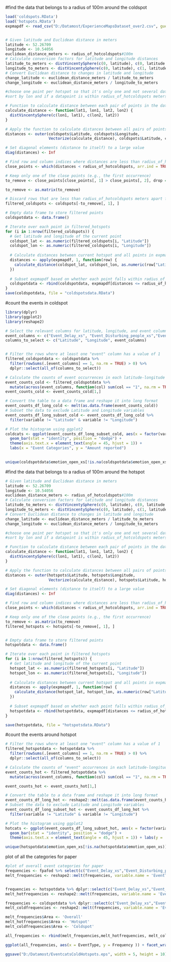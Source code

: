 
#find the data that belongs to a radius of 100m around the coldspot
```{r}
load('coldspots.RData')
load('hotspots.RData')
expmapdf <- read_csv("D:/Datamost/ExperienceMapsDataset_over2.csv", guess_max = 100000)


# Given latitude and Euclidean distance in meters
latitude <- 52.26709
longitude <- 10.54056
euclidean_distance_meters <- radius_of_hotcoldspots#100m
# Calculate conversion factors for latitude and longitude distances
latitude_to_meters <- distVincentySphere(c(0, latitude), c(0, latitude + 1))
longitude_to_meters <- distVincentySphere(c(0, latitude), c(1, latitude))
# Convert Euclidean distance to changes in latitude and longitude
change_latitude <- euclidean_distance_meters / latitude_to_meters
change_longitude <- euclidean_distance_meters / longitude_to_meters

#choose one point per hotspot so that it's only one and not several data points in one area
#sort by lon and if a datapoint is within radius_of_hotcoldspots meters are delete them

# Function to calculate distance between each pair of points in the dataset
calculate_distance <- function(lat1, lon1, lat2, lon2) {
  distVincentySphere(c(lon1, lat1), c(lon2, lat2))
}

# Apply the function to calculate distances between all pairs of points
distances <- outer(coldspots$Latitude, coldspots$Longitude, 
                   Vectorize(calculate_distance), coldspots$Latitude, coldspots$Longitude)

# Set diagonal elements (distance to itself) to a large value
diag(distances) <- Inf

# Find row and column indices where distances are less than radius_of_hotcoldspots
close_points <- which(distances < radius_of_hotcoldspots, arr.ind = TRUE)

# Keep only one of the close points (e.g., the first occurrence)
to_remove <- close_points[close_points[, 1] > close_points[, 2], drop = FALSE ]

to_remove <- as.matrix(to_remove)

# Discard rows that are less than radius_of_hotcoldspots meters apart from one another
filtered_coldspots <- coldspots[-to_remove[, 1], ]

# Empty data frame to store filtered points
coldspotdata <- data.frame()

# Iterate over each point in filtered_hotspots
for (i in 1:nrow(filtered_coldspots)) {
  # Get latitude and longitude of the current point
  coldspot_lat <- as.numeric(filtered_coldspots[i, "Latitude"])
  coldspot_lon <- as.numeric(filtered_coldspots[i, "Longitude"])
  
  # Calculate distances between current hotspot and all points in expmapdf
  distances <- apply(expmapdf, 1, function(row) {
    calculate_distance(coldspot_lat, coldspot_lon, as.numeric(row["Latitude"]), as.numeric(row["Longitude"]))
  })
  
  # Subset expmapdf based on whether each point falls within radius_of_hotcoldspots
  coldspotdata <- rbind(coldspotdata, expmapdf[distances <= radius_of_hotcoldspots, ])
}
save(coldspotdata, file = "coldspotsdata.RData")
```


#count the events in coldspot
```{r}
library(dplyr)
library(ggplot2)
library(reshape2)

# Select the relevant columns for latitude, longitude, and event columns
event_columns <- c("Event_Delay_xs", "Event_Disturbing_people_xs","Event_Negative_Driving_xs","Event_Infrastructure_xs" ,"Event_Positive_Interaction_xs" ,    "Event_Media_Entertainment_xs" ,"Event_Reached_xs" ,"Event_Discomfort_xs","Event_Comfortable_xs", "Event_Beautiful_xs")
columns_to_select <- c("Latitude", "Longitude", event_columns)


# Filter the rows where at least one "event" column has a value of 1
filtered_coldspotdata <- coldspotdata %>%
  filter(rowSums(.[event_columns] == 1, na.rm = TRUE) > 0) %>%
  dplyr::select(all_of(columns_to_select))

# Calculate the counts of event occurrences in each latitude-longitude area
event_counts_cold <- filtered_coldspotdata %>%
  mutate(across(event_columns, function(col) sum(col == "1", na.rm = TRUE)))
event_counts_cold <- event_counts_cold[1,]

# Convert the table to a data frame and reshape it into long format
event_counts_df_long_cold <- melt(as.data.frame(event_counts_cold))
# Subset the data to exclude Latitude and Longitude variables
event_counts_df_long_subset_cold <- event_counts_df_long_cold %>%
  filter(variable != "Latitude" & variable != "Longitude")

# Plot the histogram using ggplot2
coldcats <- ggplot(event_counts_df_long_subset_cold, aes(x = factor(variable), y = value)) +
  geom_bar(stat = "identity", position = "dodge") +
  theme(axis.text.x = element_text(angle = 45, hjust = 1)) +
  labs(x = "Event Categories", y = "Amount reported")
  

unique(coldspotdata$emotion_open_xs[!is.na(coldspotdata$emotion_open_xs)])


```






#find the data that belongs to a radius of 100m around the hotspot
```{r}
# Given latitude and Euclidean distance in meters
latitude <- 52.26709
longitude <- 10.54056
euclidean_distance_meters <- radius_of_hotcoldspots#100m
# Calculate conversion factors for latitude and longitude distances
latitude_to_meters <- distVincentySphere(c(0, latitude), c(0, latitude + 1))
longitude_to_meters <- distVincentySphere(c(0, latitude), c(1, latitude))
# Convert Euclidean distance to changes in latitude and longitude
change_latitude <- euclidean_distance_meters / latitude_to_meters
change_longitude <- euclidean_distance_meters / longitude_to_meters

#choose one point per hotspot so that it's only one and not several data points in one area
#sort by lon and if a datapoint is within radius_of_hotcoldspots meters are delete them

# Function to calculate distance between each pair of points in the dataset
calculate_distance <- function(lat1, lon1, lat2, lon2) {
  distVincentySphere(c(lon1, lat1), c(lon2, lat2))
}

# Apply the function to calculate distances between all pairs of points
distances <- outer(hotspots$Latitude, hotspots$Longitude, 
                   Vectorize(calculate_distance), hotspots$Latitude, hotspots$Longitude)

# Set diagonal elements (distance to itself) to a large value
diag(distances) <- Inf

# Find row and column indices where distances are less than radius_of_hotcoldspots
close_points <- which(distances < radius_of_hotcoldspots, arr.ind = TRUE)

# Keep only one of the close points (e.g., the first occurrence)
to_remove <- as.matrix(to_remove)
filtered_hotspots <- hotspots[-to_remove[, 1], ]


# Empty data frame to store filtered points
hotspotdata <- data.frame()

# Iterate over each point in filtered_hotspots
for (i in 1:nrow(filtered_hotspots)) {
  # Get latitude and longitude of the current point
  hotspot_lat <- as.numeric(filtered_hotspots[i, "Latitude"])
  hotspot_lon <- as.numeric(filtered_hotspots[i, "Longitude"])
  
  # Calculate distances between current hotspot and all points in expmapdf
  distances <- apply(expmapdf, 1, function(row) {
    calculate_distance(hotspot_lat, hotspot_lon, as.numeric(row["Latitude"]), as.numeric(row["Longitude"]))
  })
  
  # Subset expmapdf based on whether each point falls within radius_of_hotcoldspots
  hotspotdata <- rbind(hotspotdata, expmapdf[distances <= radius_of_hotcoldspots, ])
}

save(hotspotdata, file = "hotspotsdata.RData")
```

#count the events around hotspot
```{r}
# Filter the rows where at least one "event" column has a value of 1
filtered_hotspotdata <- hotspotdata %>%
  filter(rowSums(.[event_columns] == 1, na.rm = TRUE) > 0) %>%
  dplyr::select(all_of(columns_to_select))

# Calculate the counts of "event" occurrences in each latitude-longitude area
event_counts_hot <- filtered_hotspotdata %>%
  mutate(across(event_columns, function(col) sum(col == "1", na.rm = TRUE)))

event_counts_hot <- event_counts_hot[1,]

# Convert the table to a data frame and reshape it into long format
event_counts_df_long_hot <- reshape2::melt(as.data.frame(event_counts_hot))
# Subset the data to exclude Latitude and Longitude variables
event_counts_df_long_subset_hot <- event_counts_df_long_hot %>%
  filter(variable != "Latitude" & variable != "Longitude")

# Plot the histogram using ggplot2
hotcats <- ggplot(event_counts_df_long_subset_hot, aes(x = factor(variable), y = value)) +
  geom_bar(stat = "identity", position = "dodge") +
  theme(axis.text.x = element_text(angle = 45, hjust = 1)) + labs(y = 'Amount reported', x = 'Event categories')

unique(hotspotdata$emotion_open_xs[!is.na(hotspotdata$emotion_open_xs)])


```
plot of all the categories for paper
```{r}
#plot of overall event categories for paper
frequencies <- fpafod %>% select(c("Event_Delay_xs","Event_Disturbing_people_xs","Event_Negative_Driving_xs","Event_Infrastructure_xs","Event_Positive_Interaction_xs","Event_Media_Entertainment_xs","Event_Reached_xs","Event_Discomfort_xs","Event_Comfortable_xs","Event_Beautiful_xs","Event_Errands_xs", "Event_Other_xs")) %>% summarise_all(~sum(., na.rm = TRUE))
melt_frequencies <- reshape2::melt(frequencies, variable.name = 'EventType', value.name = 'Frequency')


frequencies <- hotspotdata %>% dplyr::select(c("Event_Delay_xs","Event_Disturbing_people_xs","Event_Negative_Driving_xs","Event_Infrastructure_xs","Event_Positive_Interaction_xs","Event_Media_Entertainment_xs","Event_Reached_xs","Event_Discomfort_xs","Event_Comfortable_xs","Event_Beautiful_xs","Event_Errands_xs", "Event_Other_xs")) %>% summarise_all(~sum(., na.rm = TRUE))
melt_hotfrequencies <- reshape2::melt(frequencies, variable.name = 'EventType', value.name = 'Frequency')

frequencies <- coldspotdata %>% dplyr::select(c("Event_Delay_xs","Event_Disturbing_people_xs","Event_Negative_Driving_xs","Event_Infrastructure_xs","Event_Positive_Interaction_xs","Event_Media_Entertainment_xs","Event_Reached_xs","Event_Discomfort_xs","Event_Comfortable_xs","Event_Beautiful_xs","Event_Errands_xs", "Event_Other_xs")) %>% summarise_all(~sum(., na.rm = TRUE))
melt_coldfrequencies <- reshape2::melt(frequencies, variable.name = 'EventType', value.name = 'Frequency')

melt_frequencies$Area <- 'Overall'
melt_hotfrequencies$Area <- 'Hotspot'
melt_coldfrequencies$Area <- 'Coldspot'

all_frequencies <- rbind(melt_frequencies,melt_hotfrequencies, melt_coldfrequencies)

ggplot(all_frequencies, aes(x = EventType, y = Frequency )) + facet_wrap(vars(Area), ncol = 1, scales = 'free_y') + geom_bar(stat = "identity") + theme(axis.text.x = element_text(angle = 45, vjust = 1.1, hjust = 1.1)) + scale_x_discrete(labels = c("Event_Delay_xs" = "Delay", "Event_Disturbing_people_xs" = "Disturbing People", "Event_Negative_Driving_xs" = "Negative Driving", "Event_Infrastructure_xs" = "Infrastructure", "Event_Positive_Interaction_xs" = "Positive Interaction", "Event_Media_Entertainment_xs" = "Media Entertainment", "Event_Media_Entertainment_xs" = "Media Entertainment", "Event_Reached_xs" = "Reached", "Event_Discomfort_xs" = "Discomfort", "Event_Comfortable_xs" = "Comfortable", "Event_Beautiful_xs" = "Beautiful", "Event_Errands_xs" = "Errands", "Event_Other_xs" = "Others")) + xlab('Event Type')

ggsave("D:/Datamost/EventcatsColdHotspots.eps", width = 5, height = 10)

```
